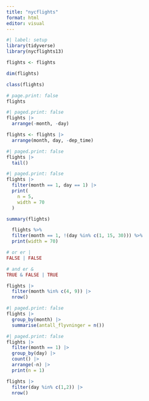```yaml
---
title: "nycflights"
format: html
editor: visual
---
```


```r
#| label: setup
library(tidyverse)
library(nycflights13)
```

```r
flights <- flights
```

```r
dim(flights)
```

```r
class(flights)
```

```r
# page.print: false
flights 
```

```r
#| paged.print: false
flights |>
  arrange(-month, -day)
```

```r
flights <- flights |>
  arrange(month, day, -dep_time)
```

```r
#| paged.print: false
flights |>
  tail()
```

```r
#| paged.print: false
flights |>
  filter(month == 1, day == 1) |>
  print(
    n = 5, 
    width = 70
  )
```

```r
summary(flights)
```

```r
  flights %>% 
  filter(month == 1, !(day %in% c(1, 15, 30))) %>% 
  print(width = 70)
```

```r
# or er |
FALSE | FALSE
```

```r
# and er &
TRUE & FALSE | TRUE
```

```r
flights |> 
  filter(month %in% c(4, 9)) |>
  nrow()
```

```r
#| paged.print: false
flights |>
  group_by(month) |>
  summarise(antall_flyvninger = n())
```

```r
#| paged.print: false
flights |>
  filter(month == 1) |>
  group_by(day) |>
  count() |>
  arrange(-n) |>
  print(n = 1)
```

```r
flights |>
  filter(day %in% c(1,2)) |>
  nrow()
```
